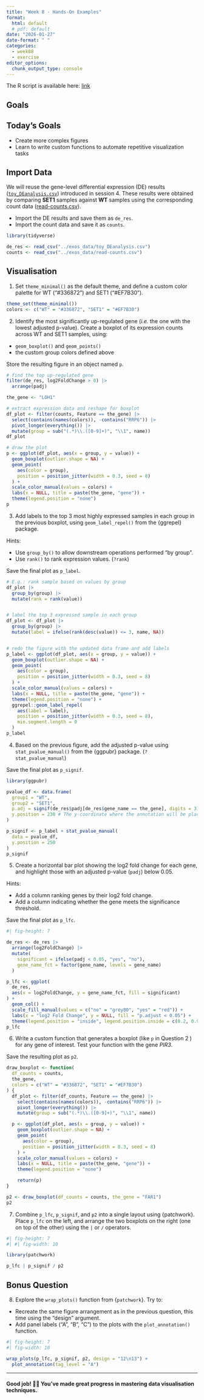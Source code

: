 ```yaml
---
title: "Week 8 - Hands-On Examples"
format: 
  html: default
  # pdf: default
date: "2026-01-27"
date-format: " "
categories: 
  - week08
  - exercise
editor_options: 
  chunk_output_type: console
---
```


The R script is available here:
[link](https://raw.githubusercontent.com/InforBio/ioc-r-2026/refs/heads/main/ioc_r/week08/r_w08_exos.R)

## Goals

## Today's Goals

- Create more complex figures
- Learn to write custom functions to automate repetitive visualization tasks


## Import Data

We will reuse the gene-level differential expression (DE) results
([`toy_DEanalysis.csv`](https://raw.githubusercontent.com/InforBio/ioc-r-2026/refs/heads/main/ioc_r/exos_data/toy_DEanalysis.csv)) introduced in session 4.
These results were obtained by comparing **SET1** samples against **WT** samples using the corresponding count data
([read-counts.csv](https://raw.githubusercontent.com/InforBio/ioc-r-2026/refs/heads/main/ioc_r/exos_data/read-counts.csv)).

- Import the DE results and save them as `de_res`.
- Import the count data and save it as `counts`.

```r
library(tidyverse)

de_res <- read_csv("../exos_data/toy_DEanalysis.csv")
counts <- read_csv("../exos_data/read-counts.csv")
```


## Visualisation

1. Set `theme_minimal()` as the default theme,
and define a custom color palette for WT ("#336872") and SET1 ("#EF7B30").

```r
theme_set(theme_minimal())
colors <- c("WT" = "#336872", "SET1" = "#EF7B30")
```

2. Identify the most significantly up-regulated gene (*i.e.* the one with the lowest adjusted p-value).
Create a boxplot of its expression counts across WT and SET1 samples, using:

- `geom_boxplot()` and `geom_points()` 
- the custom group colors defined above

Store the resulting figure in an object named `p`.

```r
# find the top up-regulated gene
filter(de_res, log2FoldChange > 0) |>
  arrange(padj)

the_gene <- "LOH1"

# extract expression data and reshape for boxplot
df_plot <- filter(counts, Feature == the_gene) |>
  select(contains(names(colors)), -contains("RRP6")) |>
  pivot_longer(everything()) |>
  mutate(group = sub("(.*)\\.([0-9]+)", "\\1", name))
df_plot

# draw the plot
p <- ggplot(df_plot, aes(x = group, y = value)) +
  geom_boxplot(outlier.shape = NA) +
  geom_point(
    aes(color = group),
    position = position_jitter(width = 0.3, seed = 8)
  ) +
  scale_color_manual(values = colors) +
  labs(x = NULL, title = paste(the_gene, "gene")) +
  theme(legend.position = "none")
p
```

3. Add labels to the top 3 most highly expressed samples in each group in the previous boxplot,
using `geom_label_repel()` from the {ggrepel} package. 

Hints:

- Use `group_by()` to allow downstream operations performed "by group".
- Use `rank()` to rank expression values. (`?rank`)

Save the final plot as `p_label`.

```r
# E.g.: rank sample based on values by group
df_plot |>
  group_by(group) |>
  mutate(rank = rank(value))


# label the top 3 expressed sample in each group
df_plot <- df_plot |>
  group_by(group) |>
  mutate(label = ifelse(rank(desc(value)) <= 3, name, NA))


# redo the figure with the updated data frame and add labels
p_label <- ggplot(df_plot, aes(x = group, y = value)) +
  geom_boxplot(outlier.shape = NA) +
  geom_point(
    aes(color = group),
    position = position_jitter(width = 0.3, seed = 8)
  ) +
  scale_color_manual(values = colors) +
  labs(x = NULL, title = paste(the_gene, "gene")) +
  theme(legend.position = "none") +
  ggrepel::geom_label_repel(
    aes(label = label),
    position = position_jitter(width = 0.3, seed = 8),
    min.segment.length = 0
  )
p_label
```


4. Based on the previous figure, add the adjusted p-value using `stat_pvalue_manual()` from the {ggpubr} package. (`?stat_pvalue_manual`)

Save the final plot as `p_signif`.

```r
library(ggpubr)

pvalue_df <- data.frame(
  group1 = "WT",
  group2 = "SET1",
  p.adj = signif(de_res$padj[de_res$gene_name == the_gene], digits = 3), # The p-value you want to display
  y.position = 230 # The y-coordinate where the annotation will be placed
)

p_signif <- p_label + stat_pvalue_manual(
  data = pvalue_df,
  y.position = 250
)
p_signif

```


5. Create a horizontal bar plot showing the log2 fold change for each gene,
and highlight those with an adjusted p-value (`padj`) below 0.05.

Hints: 

- Add a column ranking genes by their log2 fold change.
- Add a column indicating whether the gene meets the significance threshold.

Save the final plot as `p_lfc`.

```r
#| fig-height: 7

de_res <- de_res |>
  arrange(log2FoldChange) |>
  mutate(
    significant = ifelse(padj < 0.05, "yes", "no"),
    gene_name_fct = factor(gene_name, levels = gene_name)
  )

p_lfc <- ggplot(
  de_res,
  aes(x = log2FoldChange, y = gene_name_fct, fill = significant)
) +
  geom_col() +
  scale_fill_manual(values = c("no" = "grey80", "yes" = "red")) +
  labs(x = "log2 Fold Change", y = NULL, fill = "p.adjust < 0.05") +
  theme(legend.position = "inside", legend.position.inside = c(0.2, 0.9))
p_lfc
```

6. Write a custom function that generates a boxplot (like `p` in Question 2 ) for any gene of interest.
Test your function with the gene *PIR3*.

Save the resulting plot as `p2`.

```r
draw_boxplot <- function(
  df_counts = counts,
  the_gene,
  colors = c("WT" = "#336872", "SET1" = "#EF7B30")
) {
  df_plot <- filter(df_counts, Feature == the_gene) |>
    select(contains(names(colors)), -contains("RRP6")) |>
    pivot_longer(everything()) |>
    mutate(group = sub("(.*)\\.([0-9]+)", "\\1", name))

  p <- ggplot(df_plot, aes(x = group, y = value)) +
    geom_boxplot(outlier.shape = NA) +
    geom_point(
      aes(color = group),
      position = position_jitter(width = 0.3, seed = 8)
    ) +
    scale_color_manual(values = colors) +
    labs(x = NULL, title = paste(the_gene, "gene")) +
    theme(legend.position = "none")

    return(p)
}

p2 <- draw_boxplot(df_counts = counts, the_gene = "FAR1")
p2
```

7. Combine `p_lfc`, `p_signif`, and `p2` into a single layout using {patchwork}. 
Place `p_lfc` on the left, and arrange the two boxplots on the right (one on top of the other) using the `|` or `/` operators.

```r
#| fig-height: 7
#| #| fig-width: 10

library(patchwork)

p_lfc | p_signif / p2 

```

## Bonus Question

8. Explore the `wrap_plots()` function from {`patchwork`}. Try to:

- Recreate the same figure arrangement as in the previous question, this time using the "design" argument.
- Add panel labels ("A", "B", "C") to the plots with the `plot_annotation()` function.

```r
#| fig-height: 7
#| fig-width: 10

wrap_plots(p_lfc, p_signif, p2, design = "12\n13") +
  plot_annotation(tag_level = "A")
```

---

#### Good job! 👏👏 You've made great progress in mastering data visualisation techniques.


